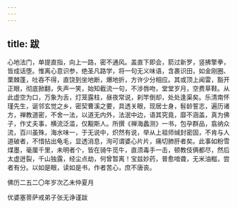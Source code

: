```yaml
---
---
---
```

title: 跋
---




心地法门，单提直指，向上一路，密不通风。盖直下即会，箭过新罗，竖拂擎拳，皆成话堕。惟离心意识参，绝圣凡路学，将一句无义味语，含裹识田，如金刚圈、栗棘蓬，吐吞不得，直饶到坐地断，爆地折，方许少分相应。其或顶上闻雷，豁开正眼，彻底掀翻，失声一笑，始知截流一句，不涉唇吻，堂堂岁月，空费草鞋。从此虚空为口，万象为舌，灯笼露柱，昼夜常说，刹竿倒却，处处逢渠矣。乐清南怀瑾先生，诞邻玄觉之乡，密契曹溪之要，具透关眼，现居士身，髫龄誓志，遍历诸方，禅教道密，不舍一法，以道无内外，法泯中边，语其究竟，靡不涵盖，真为佛子，作丈夫事，横流泛滥，仅觏斯人。所撰《禅海蠡测》一书，包孕群品，翕纳众流，百川虽殊，海水味一，于无说中，炽然有说，举从上祖师缄封密固，不肯与人道破者，不惜拈出龟毛，显透消息，洵可谓婆心片片，痛切肺肝者矣。此事如粉雪煤墨，毫厘千里，未明者个，皆在骑牛觅牛，直须毒手一击，顿教伎俩都尽，然后太虚迸裂，千山独露，经尘点劫，何曾暂离！宝兹妙药，普愈喑聋，无米油糍，尝者有分。以如是眼，读如是书，作者苦心，庶不唐丧。


佛历二五二〇年岁次乙未仲夏月

优婆塞菩萨戒弟子张无诤谨跋